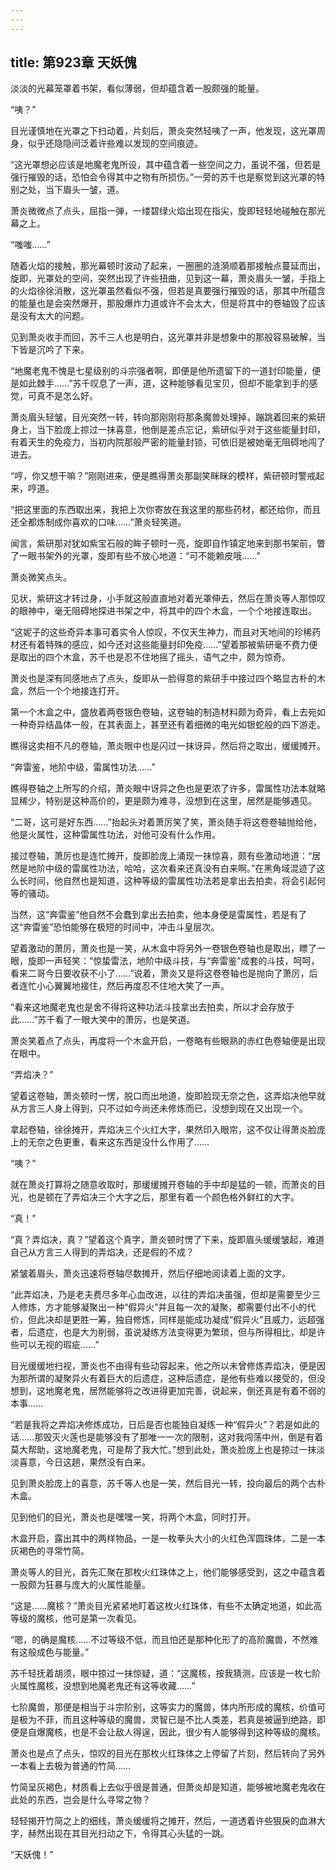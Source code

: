 ```yaml
---
---
---
```

title: 第923章 天妖傀
---



淡淡的光幕笼罩着书架，看似薄弱，但却蕴含着一股颇强的能量。

“咦？”

目光谨慎地在光罩之下扫动着，片刻后，萧炎突然轻咦了一声，他发现，这光罩周身，似乎还隐隐间泛着许些难以发现的空间痕迹。

“这光罩想必应该是地魔老鬼所设，其中蕴含着一些空间之力，虽说不强，但若是强行摧毁的话，恐怕会令得其中之物有所损伤。”一旁的苏千也是察觉到这光罩的特别之处，当下眉头一皱，道。

萧炎微微点了点头，屈指一弹，一缕碧绿火焰出现在指尖，旋即轻轻地碰触在那光幕之上。

“嗤嗤……”

随着火焰的接触，那光幕顿时波动了起来，一圈圈的涟漪顺着那接触点蔓延而出，旋即，光罩处的空间，突然出现了许些扭曲，见到这一幕，萧炎眉头一皱，手指上的火焰徐徐消散，这光罩虽然看似不强，但若是真要强行摧毁的话，那其中所蕴含的能量也是会突然爆开，那股爆炸力道或许不会太大，但是将其中的卷轴毁了应该是没有太大的问题。

见到萧炎收手而回，苏千三人也是明白，这光罩并非是想象中的那般容易破解，当下皆是沉吟了下来。

“地魔老鬼不愧是七星级别的斗宗强者啊，即便是他所遗留下的一道封印能量，便是如此棘手……”苏千叹息了一声，道，这种能够看见宝贝，但却不能拿到手的感觉，可真不是怎么好。

萧炎眉头轻皱，目光突然一转，转向那刚刚将那条魔兽处理掉，蹦跳着回来的紫研身上，当下脸庞上掠过一抹喜意，他倒是差点忘记，紫研似乎对于这些能量封印，有着天生的免疫力，当初内院那般严密的能量封锁，可依旧是被她毫无阻碍地闯了进去。

“哼，你又想干嘛？”刚刚进来，便是瞧得萧炎那副笑眯眯的模样，紫研顿时警戒起来，哼道。

“把这里面的东西取出来，我把上次你寄放在我这里的那些药材，都还给你，而且还全都炼制成你喜欢的口味……”萧炎轻笑道。

闻言，紫研那对犹如紫宝石般的眸子顿时一亮，旋即自作镇定地来到那书架前，瞥了一眼书架外的光罩，旋即有些不放心地道：“可不能赖皮哦……”

萧炎微笑点头。

见状，紫研这才转过身，小手就这般直直地对着光罩伸去，然后在萧炎等人那惊叹的眼神中，毫无阻碍地探进书架之中，将其中的四个木盒，一个个地接连取出。

“这妮子的这些奇异本事可着实令人惊叹，不仅天生神力，而且对天地间的珍稀药材还有着特殊的感应，如今还对这些能量封印免疫……”望着那被紫研毫不费力便是取出的四个木盒，苏千也是忍不住地摇了摇头，语气之中，颇为惊奇。

萧炎也是深有同感地点了点头，旋即从一脸得意的紫研手中接过四个略显古朴的木盒，然后一个个地接连打开。

第一个木盒之中，盛放着两卷银色卷轴，这卷轴的制造材料颇为奇异，看上去宛如一种奇异结晶体一般，在其表面上，甚至还有着细微的电光如银蛇般的四下游走。

瞧得这卖相不凡的卷轴，萧炎眼中也是闪过一抹讶异，然后将之取出，缓缓摊开。

“奔雷鉴，地阶中级，雷属性功法……”

瞧得卷轴之上所写的介绍，萧炎眼中讶异之色也是更浓了许多，雷属性功法本就略显稀少，特别是这种高价的，更是颇为难寻，没想到在这里，居然是能够遇见。

“二哥，这可是好东西……”抬起头对着萧厉笑了笑，萧炎随手将这卷卷轴抛给他，他是火属性，这种雷属性功法，对他可没有什么作用。

接过卷轴，萧厉也是连忙摊开，旋即脸庞上涌现一抹惊喜，颇有些激动地道：“居然是地阶中级的雷属性功法，哈哈，这次看来还真没有白来啊。”在黑角域混迹了这么长时间，他自然也是知道，这种等级的雷属性功法若是拿出去拍卖，将会引起何等的骚动。

当然，这“奔雷鉴”他自然不会蠢到拿出去拍卖，他本身便是雷属性，若是有了这“奔雷鉴”恐怕能够在极短的时间中，冲击斗皇层次。

望着激动的萧厉，萧炎也是一笑，从木盒中将另外一卷银色卷轴也是取出，瞟了一眼，旋即一声轻笑：“惊蛰雷法，地阶中级斗技，与“奔雷鉴”成套的斗技，呵呵，看来二哥今日要收获不小了……”说着，萧炎又是将这卷卷轴也是抛向了萧厉，后者连忙小心翼翼地接住，然后再度忍不住地大笑了一声。

“看来这地魔老鬼也是舍不得将这种功法斗技拿出去拍卖，所以才会存放于此……”苏千看了一眼大笑中的萧厉，也是笑道。

萧炎笑着点了点头，再度将一个木盒开启，一卷略有些眼熟的赤红色卷轴便是出现在眼中。

“弄焰决？”

望着这卷轴，萧炎顿时一愣，脱口而出地道，旋即脸现无奈之色，这弄焰决他早就从方言三人身上得到，只不过如今尚还未修炼而已，没想到现在又出现一个。

拿起卷轴，徐徐摊开，弄焰决三个火红大字，果然印入眼帘，这不仅让得萧炎脸庞上的无奈之色更重，看来这东西是没什么作用了……

“咦？”

就在萧炎打算将之随意收取时，那缓缓摊开卷轴的手中却是猛的一顿，而萧炎的目光，也是顿在了弄焰决三个大字之后，那里有着一个颜色格外鲜红的大字。

“真！”

“真？弄焰决，真？”望着这个真字，萧炎顿时愣了下来，旋即眉头缓缓皱起，难道自己从方言三人得到的弄焰决，还是假的不成？

紧皱着眉头，萧炎迅速将卷轴尽数摊开，然后仔细地阅读着上面的文字。

“此弄焰决，乃是老夫费尽多年心血改进，以往的弄焰决虽强，但却是需要至少三人修炼，方才能够凝聚出一种“假异火”并且每一次的凝聚，都需要付出不小的代价，但此决却是更胜一筹，独自修炼，同样是能成功凝成“假异火”且威力，远超强者，后遗症，也是大为削弱，虽说凝练方法变得更为繁琐，但与所得相比，却是许些可以无视的瑕疵……”

目光缓缓地扫视，萧炎也不由得有些动容起来，他之所以未曾修炼弄焰决，便是因为那所谓的凝聚异火有着巨大的后遗症，这种后遗症，是他有些难以接受的，但没想到，这地魔老鬼，居然能够将之改进得更加完善，说起来，倒还真是有着不弱的本事……

“若是我将之弄焰决修炼成功，日后是否也能独自凝练一种“假异火”？若是如此的话……那毁灭火莲也是能够没有了那唯一一次的限制，这对我闯荡中州，倒是有着莫大帮助，这地魔老鬼，可是帮了我大忙。”想到此处，萧炎脸庞上也是掠过一抹淡淡喜意，今日这趟，果然没有白来。

见到萧炎脸庞上的喜意，苏千等人也是一笑，然后目光一转，投向最后的两个古朴木盒。

见到他们的目光，萧炎也是嘿嘿一笑，将两个木盒，同时打开。

木盒开启，露出其中的两样物品，一是一枚拳头大小的火红色浑圆珠体，二是一本灰褐色的寻常竹简。

萧炎等人的目光，首先汇聚在那枚火红珠体之上，他们能够感受到，这之中蕴含着一股颇为狂暴与庞大的火属性能量。

“这是……魔核？”萧炎目光紧紧地盯着这枚火红珠体，有些不太确定地道，如此高等级的魔核，他可是第一次看见。

“嗯，的确是魔核……不过等级不低，而且怕还是那种化形了的高阶魔兽，不然难有这般成色与能量。”

苏千轻抚着胡须，眼中掠过一抹惊疑，道：“这魔核，按我猜测，应该是一枚七阶火属性魔核，没想到地魔老鬼还有这等收藏……”

七阶魔兽，那便是相当于斗宗阶别，这等实力的魔兽，体内所形成的魔核，价值可是极为不菲，而且这种等级的魔兽，灵智已是不比人类差，若真是被逼到绝路，即便是自爆魔核，也是不会让敌人得逞，因此，很少有人能够得到这种等级的魔核。

萧炎也是点了点头，惊叹的目光在那枚火红珠体之上停留了片刻，然后转向了另外一本看上去极为普通的竹简……

竹简呈灰褐色，材质看上去似乎很是普通，但萧炎却是知道，能够被地魔老鬼收在此处的东西，岂会是什么寻常之物？

轻轻揭开竹简之上的细线，萧炎缓缓将之摊开，然后，一道透着许些狠戾的血淋大字，赫然出现在其目光扫动之下，令得其心头猛的一跳。

“天妖傀！”